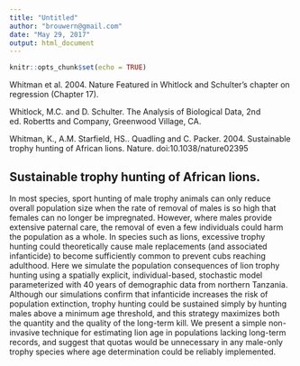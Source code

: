 ---
title: "Untitled"
author: "brouwern@gmail.com"
date: "May 29, 2017"
output: html_document
---

```{r setup, include=FALSE}
knitr::opts_chunk$set(echo = TRUE)
```

Whitman et al. 2004. Nature  Featured in Whitlock and Schulter's chapter on regression (Chapter 17).


Whitlock, M.C. and D. Schulter.  The Analysis of Biological Data, 2nd ed.  Robertts and Company, Greenwood Village, CA.

Whitman, K., A.M. Starfield, HS.. Quadling and C. Packer.  2004. Sustainable trophy hunting of African lions.  Nature.
doi:10.1038/nature02395

## Sustainable trophy hunting of African lions.

In most species, sport hunting of male trophy animals can only reduce overall population size when the rate of removal of males is so high that females can no longer be impregnated. However, where males provide extensive paternal care, the removal of even a few individuals could harm the population as a whole. In species such as lions, excessive trophy hunting could theoretically cause male replacements (and associated infanticide) to become sufficiently common to prevent cubs reaching adulthood. Here we simulate the population consequences of lion trophy hunting using a spatially explicit, individual-based, stochastic model parameterized with 40 years of demographic data from northern Tanzania. Although our simulations confirm that infanticide increases the risk of population extinction, trophy hunting could be sustained simply by hunting males above a minimum age threshold, and this strategy maximizes both the quantity and the quality of the long-term kill. We present a simple non-invasive technique for estimating lion age in populations lacking long-term records, and suggest that quotas would be unnecessary in any male-only trophy species where age determination could be reliably implemented.
